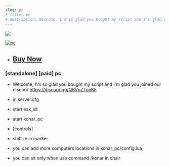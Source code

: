 ```yaml
---
slug: pc
# title: pc
# description: Welcome, I'm so glad you bought my script and I'm glad you joined our discord https://discord.gg/Q6VpZTueKF
---
```

![](https://media.discordapp.net/attachments/923389102890549278/1154584704406802592/pc.PNG?width=960&height=540)


[![pc](https://markdown-videos-api.jorgenkh.no/url?url=https%3A%2F%2Fyoutu.be%2FsP-xCFBwyh8)](https://youtu.be/sP-xCFBwyh8)

* ## <a href="https://egyptstudio.tebex.io/package/5018141" target="_blank">Buy Now</a>
### [standalone] [paid] pc
* Welcome, I'm so glad you bought my script and I'm glad you joined our discord https://discord.gg/Q6VpZTueKF

* in server.cfg 
* start esx_sit
* start konar_pc

* [controls]
* shift+e in marker
* you can add more computers locations in konar_pc/config.lua
* you can sit only when use command /konar in chair
    
